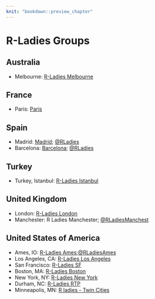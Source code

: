 ```yaml
---
knit: "bookdown::preview_chapter"
---
```


# R-Ladies Groups

## Australia

  * Melbourne: [R-Ladies Melbourne](https://www.meetup.com/R-Ladies-Melbourne/)
  
## France

  * Paris: [Paris](https://www.meetup.com/rladies-paris/)
  
## Spain

  * Madrid: [Madrid](https://www.meetup.com/rladies-madrid); [\@RLadies](https://twitter.com/RLadiesMAD)
  * Barcelona: [Barcelona](https://www.meetup.com/es-ES/rladies-barcelona/); [\@RLadies](https://twitter.com/rladiesbcn)

## Turkey

  * Turkey, Istanbul: [R-Ladies Istanbul](https://www.meetup.com/R-Ladies-Istanbul/)

## United Kingdom

  * London: [R-Ladies London](https://www.meetup.com/rladies-london/)
  * Manchester: R Ladies Manchester; [\@RLadiesManchest](https://twitter.com/RLadiesManchest)

## United States of America

  * Ames, IO: [R-Ladies Ames](https://www.meetup.com/R-Ladies-Ames/events/235936204/);[\@RLadiesAmes](https://twitter.com/RLadiesAmes)
  * Los Angeles, CA: [R-Ladies Los Angeles](https://www.meetup.com/rladies-la/)
  * San Francisco: [R-Ladies SF](https://www.meetup.com/rladies-san-francisco/)
  * Boston, MA: [R-Ladies Boston](https://www.meetup.com/R-Ladies-Boston/)
  * New York, NY: [R-Ladies New York](https://www.meetup.com/rladies-newyork/)
  * Durham, NC: [R-Ladies RTP](https://www.meetup.com/R-Ladies-RTP/)
  * Minneapolis, MN: [R ladies - Twin Cities](https://www.meetup.com/RLadiesTC/)
